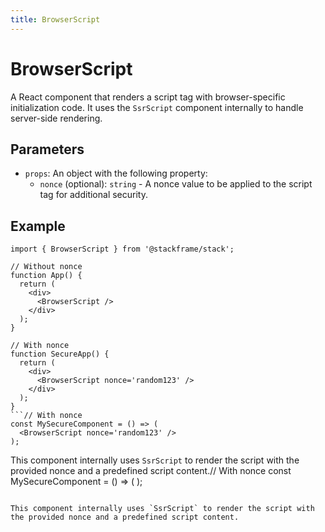 ```yaml
---
title: BrowserScript
---
```


# BrowserScript

A React component that renders a script tag with browser-specific initialization code. It uses the `SsrScript` component internally to handle server-side rendering.

## Parameters

- `props`: An object with the following property:
  - `nonce` (optional): `string` - A nonce value to be applied to the script tag for additional security.

## Example

```tsx
import { BrowserScript } from '@stackframe/stack';

// Without nonce
function App() {
  return (
    <div>
      <BrowserScript />
    </div>
  );
}

// With nonce
function SecureApp() {
  return (
    <div>
      <BrowserScript nonce='random123' />
    </div>
  );
}
```// With nonce
const MySecureComponent = () => (
  <BrowserScript nonce='random123' />
);
```

This component internally uses `SsrScript` to render the script with the provided nonce and a predefined script content.// With nonce
const MySecureComponent = () => (
  <BrowserScript nonce='random123' />
);
```

This component internally uses `SsrScript` to render the script with the provided nonce and a predefined script content.
